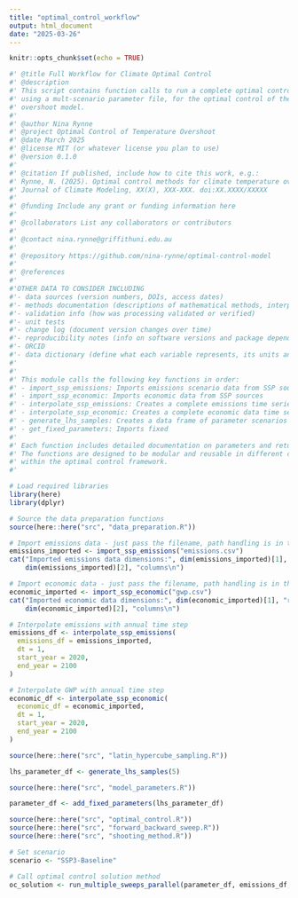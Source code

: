 ```yaml
---
title: "optimal_control_workflow"
output: html_document
date: "2025-03-26"
---
```


```r
knitr::opts_chunk$set(echo = TRUE)

#' @title Full Workflow for Climate Optimal Control
#' @description
#' This script contains function calls to run a complete optimal control solver,
#' using a mult-scenario parameter file, for the optimal control of the temperature 
#' overshoot model.
#'
#' @author Nina Rynne
#' @project Optimal Control of Temperature Overshoot
#' @date March 2025
#' @license MIT (or whatever license you plan to use)
#' @version 0.1.0
#'
#' @citation If published, include how to cite this work, e.g.:
#' Rynne, N. (2025). Optimal control methods for climate temperature overshoot.
#' Journal of Climate Modeling, XX(X), XXX-XXX. doi:XX.XXXX/XXXXX
#'
#' @funding Include any grant or funding information here
#'
#' @collaborators List any collaborators or contributors
#'
#' @contact nina.rynne@griffithuni.edu.au
#'
#' @repository https://github.com/nina-rynne/optimal-control-model
#' 
#' @references
#' 
#'OTHER DATA TO CONSIDER INCLUDING
#'- data sources (version numbers, DOIs, access dates)
#'- methods documentation (descriptions of mathematical methods, interpolation techniques or assumptions)
#'- validation info (how was processing validated or verified)
#'- unit tests
#'- change log (document version changes over time)
#'- reproducibility notes (info on software versions and package dependencies)
#'- ORCID
#'- data dictionary (define what each variable represents, its units and valid ranges)
#'
#'
#' This module calls the following key functions in order:
#' - import_ssp_emissions: Imports emissions scenario data from SSP sources
#' - import_ssp_economic: Imports economic data from SSP sources
#' - interpolate_ssp_emissions: Creates a complete emissions time series with interpolated values
#' - interpolate_ssp_economic: Creates a complete economic data time series with interpolated values
#' - generate_lhs_samples: Creates a data frame of parameter scenarios using latin hypercube sampling
#' - get_fixed_parameters: Imports fixed
#' 
#' Each function includes detailed documentation on parameters and returns.
#' The functions are designed to be modular and reusable in different contexts
#' within the optimal control framework.
#'
```

```r

# Load required libraries
library(here)
library(dplyr)

```

```r

# Source the data preparation functions
source(here::here("src", "data_preparation.R"))

# Import emissions data - just pass the filename, path handling is in the import function
emissions_imported <- import_ssp_emissions("emissions.csv")
cat("Imported emissions data dimensions:", dim(emissions_imported)[1], "rows,", 
    dim(emissions_imported)[2], "columns\n")

# Import economic data - just pass the filename, path handling is in the import function
economic_imported <- import_ssp_economic("gwp.csv")
cat("Imported economic data dimensions:", dim(economic_imported)[1], "rows,", 
    dim(economic_imported)[2], "columns\n")

# Interpolate emissions with annual time step
emissions_df <- interpolate_ssp_emissions(
  emissions_df = emissions_imported,
  dt = 1,
  start_year = 2020,
  end_year = 2100
)

# Interpolate GWP with annual time step
economic_df <- interpolate_ssp_economic(
  economic_df = economic_imported,
  dt = 1,
  start_year = 2020,
  end_year = 2100
)

```

```r

source(here::here("src", "latin_hypercube_sampling.R"))

lhs_parameter_df <- generate_lhs_samples(5)


```

```r

source(here::here("src", "model_parameters.R"))

parameter_df <- add_fixed_parameters(lhs_parameter_df)


```

```r

source(here::here("src", "optimal_control.R"))
source(here::here("src", "forward_backward_sweep.R"))
source(here::here("src", "shooting_method.R"))

# Set scenario
scenario <- "SSP3-Baseline"

# Call optimal control solution method
oc_solution <- run_multiple_sweeps_parallel(parameter_df, emissions_df, economic_df, scenario)

```




